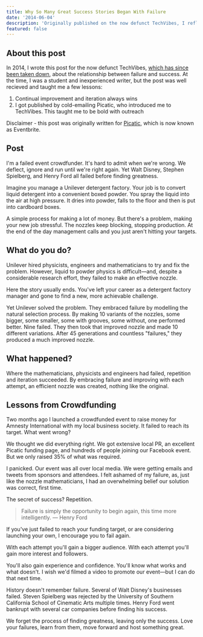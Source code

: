 ```yaml
---
title: Why So Many Great Success Stories Began With Failure
date: '2014-06-04'
description: 'Originally published on the now defunct TechVibes, I reflect on a failed fundraising attempt'
featured: false
---
```


## About this post

In 2014, I wrote this post for the now defunct TechVibes, [which has since been taken down](https://web.archive.org/web/20141026174454/http://www.techvibes.com/blog/why-so-many-great-success-stories-began-with-failure-2014-06-04), about the relationship between failure and success. At the time, I was a student and inexperienced writer, but the post was well recieved and taught me a few lessons:

1. Continual improvement and iteration always wins
2. I got published by cold-emailing Picatic, who introduced me to TechVibes. This taught me to be bold with outreach

Disclaimer - this post was originally written for [Picatic](https://en.wikipedia.org/wiki/Picatic), which is now known as Eventbrite.

## Post

I'm a failed event crowdfunder. It's hard to admit when we're wrong. We deflect, ignore and run until we're right again. Yet Walt Disney, Stephen Spielberg, and Henry Ford all failed before finding greatness.

Imagine you manage a Unilever detergent factory. Your job is to convert liquid detergent into a convenient boxed powder. You spray the liquid into the air at high pressure. It dries into powder, falls to the floor and then is put into cardboard boxes.

A simple process for making a lot of money. But there's a problem, making your new job stressful. The nozzles keep blocking, stopping production. At the end of the day management calls and you just aren't hitting your targets.

## What do you do?

Unilever hired physicists, engineers and mathematicians to try and fix the problem. However, liquid to powder physics is difficult—and, despite a considerable research effort, they failed to make an effective nozzle.

Here the story usually ends. You've left your career as a detergent factory manager and gone to find a new, more achievable challenge.

Yet Unilever solved the problem. They embraced failure by modelling the natural selection process. By making 10 variants of the nozzles, some bigger, some smaller, some with grooves, some without, one performed better. Nine failed. They then took that improved nozzle and made 10 different variations. After 45 generations and countless "failures," they produced a much improved nozzle.

## What happened?

Where the mathematicians, physicists and engineers had failed, repetition and iteration succeeded. By embracing failure and improving with each attempt, an efficient nozzle was created, nothing like the original.

## Lessons from Crowdfunding

Two months ago I launched a crowdfunded event to raise money for Amnesty International with my local business society. It failed to reach its target. What went wrong?

We thought we did everything right. We got extensive local PR, an excellent Picatic funding page, and hundreds of people joining our Facebook event. But we only raised 35% of what was required.

I panicked. Our event was all over local media. We were getting emails and tweets from sponsors and attendees. I felt ashamed of my failure, as, just like the nozzle mathematicians, I had an overwhelming belief our solution was correct, first time.

The secret of success? Repetition.

> Failure is simply the opportunity to begin again, this time more intelligently.
> — Henry Ford

If you've just failed to reach your funding target, or are considering launching your own, I encourage you to fail again.

With each attempt you'll gain a bigger audience. With each attempt you'll gain more interest and followers.

You'll also gain experience and confidence. You'll know what works and what doesn't. I wish we'd filmed a video to promote our event—but I can do that next time.

History doesn't remember failure. Several of Walt Disney's businesses failed. Steven Spielberg was rejected by the University of Southern California School of Cinematic Arts multiple times. Henry Ford went bankrupt with several car companies before finding his success.

We forget the process of finding greatness, leaving only the success. Love your failures, learn from them, move forward and host something great.
